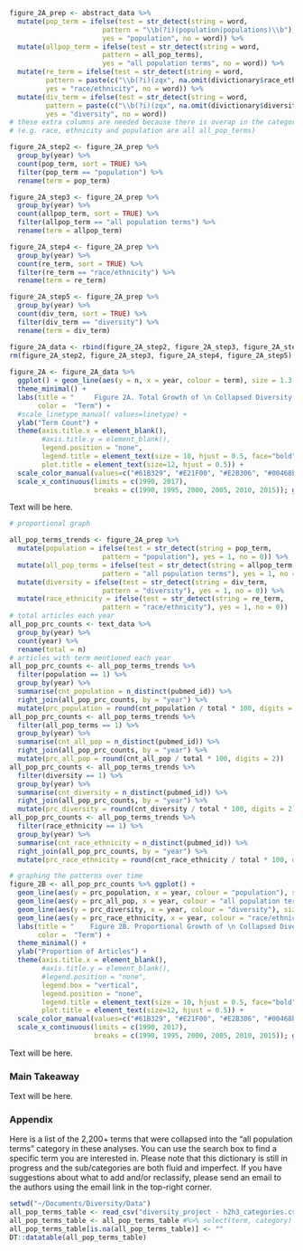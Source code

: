 

```r
figure_2A_prep <- abstract_data %>% 
  mutate(pop_term = ifelse(test = str_detect(string = word, 
                       pattern = "\\b(?i)(population|populations)\\b"), 
                       yes = "population", no = word)) %>% 
  mutate(allpop_term = ifelse(test = str_detect(string = word, 
                       pattern = all_pop_terms), 
                       yes = "all population terms", no = word)) %>% 
  mutate(re_term = ifelse(test = str_detect(string = word, 
         pattern = paste(c("\\b(?i)(zqx", na.omit(divictionary$race_ethnicity), "zqx)\\b"), collapse = "|")), 
         yes = "race/ethnicity", no = word)) %>% 
  mutate(div_term = ifelse(test = str_detect(string = word, 
         pattern = paste(c("\\b(?i)(zqx", na.omit(divictionary$diversity), "zqx)\\b"), collapse = "|")), 
         yes = "diversity", no = word)) 
# these extra columns are needed because there is overap in the categories 
# (e.g. race, ethnicity and population are all all_pop_terms)

figure_2A_step2 <- figure_2A_prep %>% 
  group_by(year) %>% 
  count(pop_term, sort = TRUE) %>% 
  filter(pop_term == "population") %>% 
  rename(term = pop_term)

figure_2A_step3 <- figure_2A_prep %>% 
  group_by(year) %>% 
  count(allpop_term, sort = TRUE) %>% 
  filter(allpop_term == "all population terms") %>% 
  rename(term = allpop_term)

figure_2A_step4 <- figure_2A_prep %>% 
  group_by(year) %>% 
  count(re_term, sort = TRUE) %>% 
  filter(re_term == "race/ethnicity") %>% 
  rename(term = re_term)

figure_2A_step5 <- figure_2A_prep %>% 
  group_by(year) %>% 
  count(div_term, sort = TRUE) %>% 
  filter(div_term == "diversity") %>% 
  rename(term = div_term)

figure_2A_data <- rbind(figure_2A_step2, figure_2A_step3, figure_2A_step4, figure_2A_step5)
rm(figure_2A_step2, figure_2A_step3, figure_2A_step4, figure_2A_step5)
   
figure_2A <- figure_2A_data %>% 
  ggplot() + geom_line(aes(y = n, x = year, colour = term), size = 1.3, stat="identity") + 
  theme_minimal() +
  labs(title = "     Figure 2A. Total Growth of \n Collapsed Diversity Terms (1990-2017)",
       color =  "Term") + 
  #scale_linetype_manual( values=linetype) +
  ylab("Term Count") +
  theme(axis.title.x = element_blank(), 
        #axis.title.y = element_blank(), 
        legend.position = "none",
        legend.title = element_text(size = 10, hjust = 0.5, face="bold"),
        plot.title = element_text(size=12, hjust = 0.5)) +
  scale_color_manual(values=c("#61B329", "#E21F00", "#E2B306", "#00468b")) +
  scale_x_continuous(limits = c(1990, 2017),
                     breaks = c(1990, 1995, 2000, 2005, 2010, 2015)); ggplotly()
```

Text will be here.

```r
# proportional graph 

all_pop_terms_trends <- figure_2A_prep %>%   
  mutate(population = ifelse(test = str_detect(string = pop_term, 
                       pattern = "population"), yes = 1, no = 0)) %>% 
  mutate(all_pop_terms = ifelse(test = str_detect(string = allpop_term, 
                       pattern = "all population terms"), yes = 1, no = 0)) %>% 
  mutate(diversity = ifelse(test = str_detect(string = div_term, 
                       pattern = "diversity"), yes = 1, no = 0)) %>% 
  mutate(race_ethnicity = ifelse(test = str_detect(string = re_term, 
                       pattern = "race/ethnicity"), yes = 1, no = 0)) 
# total articles each year 
all_pop_prc_counts <- text_data %>% 
  group_by(year) %>% 
  count(year) %>% 
  rename(total = n) 
# articles with term mentioned each year 
all_pop_prc_counts <- all_pop_terms_trends %>% 
  filter(population == 1) %>% 
  group_by(year) %>% 
  summarise(cnt_population = n_distinct(pubmed_id)) %>% 
  right_join(all_pop_prc_counts, by = "year") %>% 
  mutate(prc_population = round(cnt_population / total * 100, digits = 2))
all_pop_prc_counts <- all_pop_terms_trends %>% 
  filter(all_pop_terms == 1) %>% 
  group_by(year) %>% 
  summarise(cnt_all_pop = n_distinct(pubmed_id)) %>% 
  right_join(all_pop_prc_counts, by = "year") %>% 
  mutate(prc_all_pop = round(cnt_all_pop / total * 100, digits = 2))
all_pop_prc_counts <- all_pop_terms_trends %>% 
  filter(diversity == 1) %>% 
  group_by(year) %>% 
  summarise(cnt_diversity = n_distinct(pubmed_id)) %>% 
  right_join(all_pop_prc_counts, by = "year") %>% 
  mutate(prc_diversity = round(cnt_diversity / total * 100, digits = 2))
all_pop_prc_counts <- all_pop_terms_trends %>% 
  filter(race_ethnicity == 1) %>% 
  group_by(year) %>% 
  summarise(cnt_race_ethnicity = n_distinct(pubmed_id)) %>% 
  right_join(all_pop_prc_counts, by = "year") %>% 
  mutate(prc_race_ethnicity = round(cnt_race_ethnicity / total * 100, digits = 2))

# graphing the patterns over time
figure_2B <- all_pop_prc_counts %>% ggplot() + 
  geom_line(aes(y = prc_population, x = year, colour = "population"), size = 1.3, stat="identity") +
  geom_line(aes(y = prc_all_pop, x = year, colour = "all population terms"), size = 1.3, stat="identity") + 
  geom_line(aes(y = prc_diversity, x = year, colour = "diversity"), size = 1.3, stat="identity") + 
  geom_line(aes(y = prc_race_ethnicity, x = year, colour = "race/ethnicity"), size = 1.3, stat="identity") + 
  labs(title = "    Figure 2B. Proportional Growth of \n Collapsed Diversity Terms (1990-2017)",
       color =  "Term") + 
  theme_minimal() +
  ylab("Proportion of Articles") +
  theme(axis.title.x = element_blank(), 
        #axis.title.y = element_blank(), 
        #legend.position = "none",
        legend.box = "vertical", 
        legend.position = "none",
        legend.title = element_text(size = 10, hjust = 0.5, face="bold"),
        plot.title = element_text(size=12, hjust = 0.5)) +
  scale_color_manual(values=c("#61B329", "#E21F00", "#E2B306", "#00468b")) +
  scale_x_continuous(limits = c(1990, 2017),
                     breaks = c(1990, 1995, 2000, 2005, 2010, 2015)); ggplotly()
```

Text will be here. 

### Main Takeaway 

Text will be here.

### Appendix 

Here is a list of the 2,200+ terms that were collapsed into the "all population terms" category in these analyses. You can use the search box to find a specific term you are interested in. Please note that this dictionary is still in progress and the sub/categories are both fluid and imperfect. If you have suggestions about what to add and/or reclassify, please send an email to the authors using the email link in the top-right corner.

```r
setwd("~/Documents/Diversity/Data")
all_pop_terms_table <- read_csv("diversity_project - h2h3_categories.csv")
all_pop_terms_table <- all_pop_terms_table #%>% select(term, category)
all_pop_terms_table[is.na(all_pop_terms_table)] <- ""
DT::datatable(all_pop_terms_table)
```

